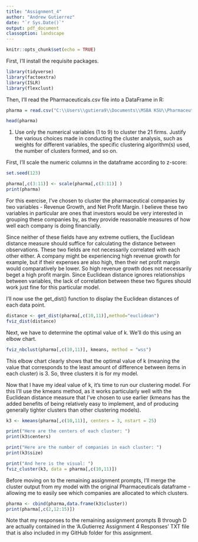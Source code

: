 ---
title: "Assignment_4"
author: "Andrew Gutierrez"
date: "`r Sys.Date()`"
output: pdf_document
classoption: landscape
---

```{r setup, include=FALSE}
knitr::opts_chunk$set(echo = TRUE)
```

First, I'll install the requisite packages.

```{r install}

library(tidyverse) 
library(factoextra) 
library(ISLR)
library(flexclust)

```

Then, I'll read the Pharmaceuticals.csv file into a DataFrame in R:

```{r dataframe}
pharma = read.csv("C:\\Users\\gutiera9\\Documents\\MSBA KSU\\Pharmaceuticals.csv",header=T,sep=",")

head(pharma)
```
1. Use only the numerical variables (1 to 9) to cluster the 21 firms. Justify the various choices made in
conducting the cluster analysis, such as weights for different variables, the specific clustering algorithm(s) used, the number of clusters formed, and so on.

First, I'll scale the numeric columns in the dataframe according to z-score:

``` {r scale}

set.seed(123)

pharma[,c(3:11)] <- scale(pharma[,c(3:11)] )
print(pharma)

```
For this exercise, I've chosen to cluster the pharmaceutical companies by two variables - Revenue Growth, and Net Profit Margin. I believe these two variables in particular are ones that investors would be very interested in grouping these companies by, as they provide reasonable measures of how well each company is doing financially. 

Since neither of these fields have any extreme outliers, the Euclidean distance measure should suffice for calculating the distance between observations. These two fields are not necessarily correlated with each other either. A company might be experiencing high revenue growth for example, but if their expenses are also high, then their net profit margin would comparatively be lower. So high revenue growth does not necessarily beget a high profit margin. Since Euclidean distance ignores relationships between variables, the lack of correlation between these two figures should work just fine for this particular model. 

I'll now use the get_dist() function to display the Euclidean distances of each data point.


```{r distance}
distance <- get_dist(pharma[,c(10,11)],method="euclidean")
fviz_dist(distance)

```

Next, we have to determine the optimal value of k. We'll do this using an elbow chart.

```{r elbow}

fviz_nbclust(pharma[,c(10,11)], kmeans, method = "wss")

```
This elbow chart clearly shows that the optimal value of k (meaning the value that corresponds to the least amount of difference between items in each cluster) is 3. So, three clusters it is for my model.

Now that I have my ideal value of k, it's time to run our clustering model. For this I'll use the kmeans method, as it works particularly well with the Euclidean distance measure that I've chosen to use earlier (kmeans has the added benefits of being relatively easy to implement, and of producing generally tighter clusters than other clustering models).

```{r model}

k3 <- kmeans(pharma[,c(10,11)], centers = 3, nstart = 25)

print("Here are the centers of each cluster: ")
print(k3$centers)

print("Here are the number of companies in each cluster: ")
print(k3$size)

print("And here is the visual: ")
fviz_cluster(k3, data = pharma[,c(10,11)]) 

```
Before moving on to the remaining assignment prompts, I'll merge the cluster output from my model with the original Pharmaceuticals dataframe - allowing me to easily see which companies are allocated to which clusters.

```{r cbind}
pharma <- cbind(pharma,data.frame(k3$cluster))
print(pharma[,c(2,12:15)])

```

Note that my responses to the remaining assignment prompts B through D are actually contained in the 'A.Gutierrez Assignment 4 Responses' TXT file that is also included in my GitHub folder for this assignment.

